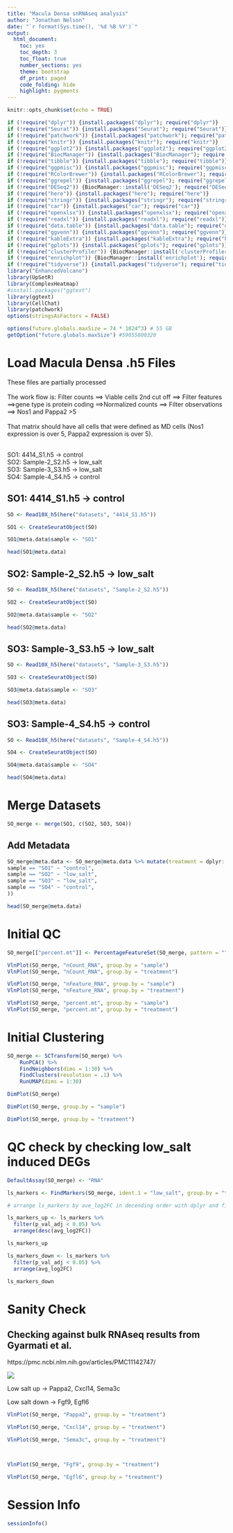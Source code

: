 ```yaml
---
title: "Macula Densa snRNAseq analysis"
author: "Jonathan Nelson"
date: "`r format(Sys.time(), '%d %B %Y')`"
output:
  html_document: 
    toc: yes
    toc_depth: 3
    toc_float: true
    number_sections: yes
    theme: bootstrap
    df_print: paged
    code_folding: hide
    highlight: pygments
---
```


```r
knitr::opts_chunk$set(echo = TRUE)
```


```r

if (!require("dplyr")) {install.packages("dplyr"); require("dplyr")}
if (!require("Seurat")) {install.packages("Seurat"); require("Seurat")}
if (!require("patchwork")) {install.packages("patchwork"); require("patchwork")}
if (!require("knitr")) {install.packages("knitr"); require("knitr")}
if (!require("ggplot2")) {install.packages("ggplot2"); require("ggplot2")}
if (!require("BiocManager")) {install.packages("BiocManager"); require("BiocManager")}
if (!require("tibble")) {install.packages("tibble"); require("tibble")}
if (!require("ggpmisc")) {install.packages("ggpmisc"); require("ggpmisc")}
if (!require("RColorBrewer")) {install.packages("RColorBrewer"); require("RColorBrewer")} #color
if (!require("ggrepel")) {install.packages("ggrepel"); require("ggrepel")}
if (!require("DESeq2")) {BiocManager::install('DESeq2'); require("DESeq2")}
if (!require("here")) {install.packages("here"); require("here")}
if (!require("stringr")) {install.packages("stringr"); require("stringr")}
if (!require("car")) {install.packages("car"); require("car")}
if (!require("openxlsx")) {install.packages("openxlsx"); require("openxlsx")}
if (!require("readxl")) {install.packages("readxl"); require("readxl")}
if (!require("data.table")) {install.packages("data.table"); require("data.table")}
if (!require("ggvenn")) {install.packages("ggvenn"); require("ggvenn")}
if (!require("kableExtra")) {install.packages("kableExtra"); require("kableExtra")} # for color brewer
if (!require("gplots")) {install.packages("gplots"); require("gplots")} # for color brewer
if (!require("clusterProfiler")) {BiocManager::install('clusterProfiler'); require("clusterProfiler")}
if (!require("enrichplot")) {BiocManager::install('enrichplot'); require("enrichplot")}
if (!require("tidyverse")) {install.packages("tidyverse"); require("tidyverse")} # for data frame transformation
library("EnhancedVolcano")
library(UpSetR)
library(ComplexHeatmap)
#install.packages("ggtext")
library(ggtext)
library(CellChat)
library(patchwork)
options(stringsAsFactors = FALSE)

```

```r
options(future.globals.maxSize = 74 * 1024^3) # 55 GB
getOption("future.globals.maxSize") #59055800320
```
# Load Macula Densa .h5 Files

These files are partially processed <br>
<br>
The work flow is: Filter counts ==> Viable cells 2nd cut off ==> Filter features ==>gene type is protein coding ==>Normalized counts ==> Filter observations ==> Nos1 and Pappa2 >5 <br>
<br>
That matrix should have all cells that were defined as MD cells (Nos1 expression is over 5, Pappa2 expression is over 5). <br>
<br>

SO1: 4414_S1.h5 -> control <br>
SO2: Sample-2_S2.h5 -> low_salt <br>
SO3: Sample-3_S3.h5 -> low_salt <br>
SO4: Sample-4_S4.h5 -> control <br>

## SO1: 4414_S1.h5 -> control 

```r

SO <- Read10X_h5(here("datasets", "4414_S1.h5"))

SO1 <- CreateSeuratObject(SO)

SO1@meta.data$sample <- "SO1"

head(SO1@meta.data)

```

## SO2: Sample-2_S2.h5 -> low_salt

```r

SO <- Read10X_h5(here("datasets", "Sample-2_S2.h5"))

SO2 <- CreateSeuratObject(SO)

SO2@meta.data$sample <- "SO2"

head(SO2@meta.data)

```



## SO3: Sample-3_S3.h5 -> low_salt

```r

SO <- Read10X_h5(here("datasets", "Sample-3_S3.h5"))

SO3 <- CreateSeuratObject(SO)

SO3@meta.data$sample <- "SO3"

head(SO3@meta.data)

```



## SO3: Sample-4_S4.h5 -> control

```r

SO <- Read10X_h5(here("datasets", "Sample-4_S4.h5"))

SO4 <- CreateSeuratObject(SO)

SO4@meta.data$sample <- "SO4"

head(SO4@meta.data)

```


# Merge Datasets

```r

SO_merge <- merge(SO1, c(SO2, SO3, SO4))


```

## Add Metadata

```r

SO_merge@meta.data <- SO_merge@meta.data %>% mutate(treatment = dplyr::case_when(
sample == "SO1" ~ "control",
sample == "SO2" ~ "low_salt",
sample == "SO3" ~ "low_salt",
sample == "SO4" ~ "control",
))

head(SO_merge@meta.data)

```

# Initial QC

```r

SO_merge[["percent.mt"]] <- PercentageFeatureSet(SO_merge, pattern = "^mt-")

VlnPlot(SO_merge, "nCount_RNA", group.by = "sample")
VlnPlot(SO_merge, "nCount_RNA", group.by = "treatment")

VlnPlot(SO_merge, "nFeature_RNA", group.by = "sample")
VlnPlot(SO_merge, "nFeature_RNA", group.by = "treatment")

VlnPlot(SO_merge, "percent.mt", group.by = "sample")
VlnPlot(SO_merge, "percent.mt", group.by = "treatment")

```

# Initial Clustering

```r

SO_merge <- SCTransform(SO_merge) %>%
    RunPCA() %>%
    FindNeighbors(dims = 1:30) %>%
    FindClusters(resolution = .1) %>%
    RunUMAP(dims = 1:30)

DimPlot(SO_merge)

DimPlot(SO_merge, group.by = "sample")

DimPlot(SO_merge, group.by = "treatment")

```

# QC check by checking low_salt induced DEGs 

```r

DefaultAssay(SO_merge) <- "RNA"

ls_markers <- FindMarkers(SO_merge, ident.1 = "low_salt", group.by = "treatment", subset.ident = "0" )

# arrange ls_markers by ave_log2FC in decending order with dplyr and filter to only include genes with an average pval_adj < 0.05

ls_markers_up <- ls_markers %>% 
  filter(p_val_adj < 0.05) %>% 
  arrange(desc(avg_log2FC))

ls_markers_up

ls_markers_down <- ls_markers %>% 
  filter(p_val_adj < 0.05) %>% 
  arrange(avg_log2FC)

ls_markers_down 

```

# Sanity Check

## Checking against bulk RNAseq results from Gyarmati et al. 

https://pmc.ncbi.nlm.nih.gov/articles/PMC11142747/

![](`r here::here("images", "heatmap.png")`)

Low salt up -> Pappa2, Cxcl14, Sema3c <br>

Low salt down -> Fgf9, Egfl6 <br>

```r

VlnPlot(SO_merge, "Pappa2", group.by = "treatment")

VlnPlot(SO_merge, "Cxcl14", group.by = "treatment")

VlnPlot(SO_merge, "Sema3c", group.by = "treatment")



VlnPlot(SO_merge, "Fgf9", group.by = "treatment")

VlnPlot(SO_merge, "Egfl6", group.by = "treatment")

```

# Session Info

```r

sessionInfo()

```


  